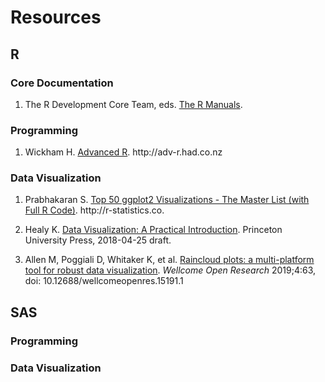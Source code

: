 # Resources

## R

### Core Documentation

1. The R Development Core Team, eds. [The R Manuals](https://cran.r-project.org/manuals.html).

### Programming

1. Wickham H. [Advanced R](http://adv-r.had.co.nz/). http://adv-r.had.co.nz

### Data Visualization

1. Prabhakaran S. [Top 50 ggplot2 Visualizations - The Master List (with Full R Code)](http://r-statistics.co/Top50-Ggplot2-Visualizations-MasterList-R-Code.html). http://r-statistics.co.

2. Healy K. [Data Visualization: A Practical Introduction](https://socviz.co/). Princeton University Press, 2018-04-25 draft.

3. Allen M, Poggiali D, Whitaker K, et al. [Raincloud plots: a multi-platform tool for robust data visualization](https://wellcomeopenresearch.org/articles/4-63/v1). _Wellcome Open Research_ 2019;4:63, doi: 10.12688/wellcomeopenres.15191.1


## SAS

### Programming

### Data Visualization
